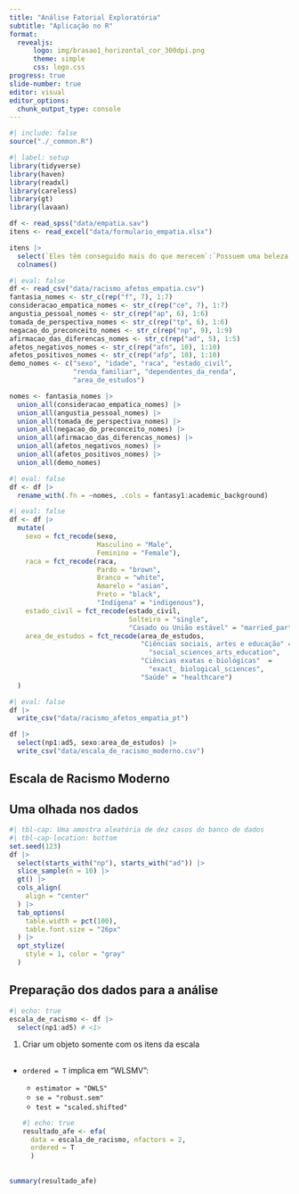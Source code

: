 ```yaml
---
title: "Análise Fatorial Exploratória"
subtitle: "Aplicação no R"
format: 
  revealjs:
      logo: img/brasao1_horizontal_cor_300dpi.png
      theme: simple
      css: logo.css
progress: true
slide-number: true
editor: visual
editor_options: 
  chunk_output_type: console
---
```


```r
#| include: false
source("./_common.R")
```

```r
#| label: setup
library(tidyverse)
library(haven)
library(readxl)
library(careless)
library(gt)
library(lavaan)
```

```r
df <- read_spss("data/empatia.sav")
itens <- read_excel("data/formulario_empatia.xlsx")
```


```r
itens |> 
  select(`Eles têm conseguido mais do que merecem`:`Possuem uma beleza diferente`) |> 
  colnames()
```


```r
#| eval: false
df <- read_csv("data/racismo_afetos_empatia.csv")
fantasia_nomes <- str_c(rep("f", 7), 1:7)
consideracao_empatica_nomes <- str_c(rep("ce", 7), 1:7)
angustia_pessoal_nomes <- str_c(rep("ap", 6), 1:6)
tomada_de_perspectiva_nomes <- str_c(rep("tp", 6), 1:6)
negacao_do_preconceito_nomes <- str_c(rep("np", 9), 1:9)
afirmacao_das_diferencas_nomes <- str_c(rep("ad", 5), 1:5)
afetos_negativos_nomes <- str_c(rep("afn", 10), 1:10)
afetos_positivos_nomes <- str_c(rep("afp", 10), 1:10)
demo_nomes <- c("sexo", "idade", "raca", "estado_civil",
                "renda_familiar", "dependentes_da_renda", 
                "area_de_estudos")

nomes <- fantasia_nomes |> 
  union_all(consideracao_empatica_nomes) |> 
  union_all(angustia_pessoal_nomes) |> 
  union_all(tomada_de_perspectiva_nomes) |> 
  union_all(negacao_do_preconceito_nomes) |> 
  union_all(afirmacao_das_diferencas_nomes) |> 
  union_all(afetos_negativos_nomes) |> 
  union_all(afetos_positivos_nomes) |> 
  union_all(demo_nomes)
```

```r
#| eval: false
df <- df |> 
  rename_with(.fn = ~nomes, .cols = fantasy1:academic_background)
```

```r
#| eval: false
df <- df |> 
  mutate(
    sexo = fct_recode(sexo, 
                      Masculino = "Male", 
                      Feminino = "Female"),
    raca = fct_recode(raca, 
                      Pardo = "brown",
                      Branco = "white",
                      Amarelo = "asian",
                      Preto = "black",
                      "Indígena" = "indigenous"),
    estado_civil = fct_recode(estado_civil, 
                              Solteiro = "single",
                              "Casado ou União estável" = "married_partnered"),
    area_de_estudos = fct_recode(area_de_estudos,
                                 "Ciências sociais, artes e educação" = 
                                   "social_sciences_arts_education",
                                 "Ciências exatas e biológicas"  = 
                                   "exact_ biological_sciences",
                                 "Saúde" = "healthcare")
  )
```

```r
#| eval: false
df |> 
  write_csv("data/racismo_afetos_empatia_pt")

df |> 
  select(np1:ad5, sexo:area_de_estudos) |> 
  write_csv("data/escala_de_racismo_moderno.csv")
```

## Escala de Racismo Moderno

## Uma olhada nos dados

```r
#| tbl-cap: Uma amostra aleatória de dez casos do banco de dados 
#| tbl-cap-location: bottom
set.seed(123)
df |> 
  select(starts_with("np"), starts_with("ad")) |> 
  slice_sample(n = 10) |> 
  gt() |> 
  cols_align(
    align = "center"  
  ) |> 
  tab_options(
    table.width = pct(100),
    table.font.size = "26px"
  ) |> 
  opt_stylize(
    style = 1, color = "gray"
  )
```

## Preparação dos dados para a análise

```r
#| echo: true
escala_de_racismo <- df |> 
  select(np1:ad5) # <1>
```

1.  Criar um objeto somente com os itens da escala

## 

-   `ordered = T` implica em "WLSMV":

    -   `estimator = "DWLS"`
    -   `se = "robust.sem"`
    -   `test = "scaled.shifted"`

    ```r
    #| echo: true
    resultado_afe <- efa(
      data = escala_de_racismo, nfactors = 2, 
      ordered = T
      )
    ```

## 

```r
summary(resultado_afe)
```
